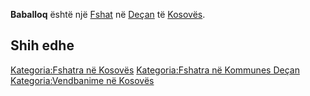 {{Fshat në Kosovës
 | Emri                = Baballoq
| sqi_N_name = Baballoq
| sqi_N_FULL_NAME_RO = Baballoq
| sqi_N_FULL_NAME_ND_RO = Baballoq
| sqi_N_SORT_NAME_RG = BABALLOQ
| sqi_N_FULL_NAME_RG = Baballoq
| sqi_N_FULL_NAME_ND_RG = Baballoq
| sqi_V_name = Babaj-Laç
| sqi_V_FULL_NAME_RO = Babaj-Laç
| sqi_V_FULL_NAME_ND_RO = Babaj-Lac
| sqi_V_SORT_NAME_RG = BABAJLAC
| sqi_V_FULL_NAME_RG = Babaj-Laç
| sqi_V_FULL_NAME_ND_RG = Babaj-Lac
| srp_N_name = Babaloć
| srp_N_FULL_NAME_RO = Babaloć
| srp_N_FULL_NAME_ND_RO = Babaloc
| srp_N_SORT_NAME_RG = BABALOC
| srp_N_FULL_NAME_RG = Babaloć
| srp_N_FULL_NAME_ND_RG = Babaloc
| srp_NS_name = Бабалоћ
| srp_NS_FULL_NAME_RO = Бабалоћ
| srp_NS_FULL_NAME_ND_RO = Бабалоћ
| srp_NS_SORT_NAME_RG = БАБАЛОЋ
| srp_NS_FULL_NAME_RG = Бабалоћ
| srp_NS_FULL_NAME_ND_RG = Бабалоћ
| srp_V_name = Babajloć
| srp_V_FULL_NAME_RO = Babajloć
| srp_V_FULL_NAME_ND_RO = Babajloc
| srp_V_SORT_NAME_RG = BABAJLOC
| srp_V_FULL_NAME_RG = Babajloć
| srp_V_FULL_NAME_ND_RG = Babajloc

 | Emri (Rasa dhanore) = 
 | Figura              = 
 | Shteti              = Kosovo
 | Komuna              = Deçan
 | Kodi postar         = 
 | Sipërfaqja          = 

 | Popullsia           = 

 | Regj. i popullsisë  = 
 | Dend. e popullsisë  = 
 | Faqja zyrtare       = 
 <!--- Koordinatat ----> 
 | Gjerësia            = 42.486111
 | Gjatësia            = 20.348889
 | Lartësia            = 
}}
'''Baballoq''' është një [[Fshat]] në [[Deçan]] të [[Kosovës]].

<!-- == Gjeografia == -->
<!-- == Historia == -->
<!-- == Demografia == -->
== Shih edhe ==
{{Komuna Deçan}}
{{Kosovo-Administrata-Cung}}

[[Kategoria:Fshatra në Kosovës]]
[[Kategoria:Fshatra në Kommunes Deçan]]
[[Kategoria:Vendbanime në Kosovës]]